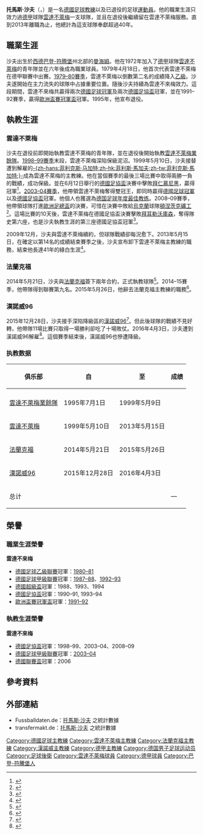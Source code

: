 {{noteta
|G1=uefa
|G2=德甲
|T=zh-hans:托马斯·沙夫;zh-hk:湯馬士·舒哈夫;zh-tw:托馬斯·沙夫;
|1=zh-hans:托马斯·沙夫;zh-hk:湯馬士·舒哈夫;zh-tw:托馬斯·沙夫;
|2=zh-hans:沙夫;zh-hk:舒哈夫;zh-tw:沙夫;
|3=zh-hans:云达不来梅;zh-hk:雲達不萊梅;zh-tw:文達不來梅
}}
{{Football manager infobox
| playername     = 托马斯·沙夫<br />''Thomas Schaaf''
| image          = [[File:Thomas_Schaaf_2012.JPG|200px]]
| fullname       = Thomas Schaaf
| height         = {{height|m=1.79}}
| nickname       = 
| dateofbirth    = {{birth date and age|1961|4|30}}         
| cityofbirth    = [[曼海姆|曼海姆]] 
| countryofbirth = {{BRD}}
| currentclub    =
| clubnumber     = 
| position       = [[後衛_(足球)|後衛]]
| youthyears1    = {{0|0000}}–1972 | youthclubs1 = {{link-de|不來梅聯盟球類俱樂部|BBV Union Bremen|BBV不來梅聯盟}}
| youthyears2    = 1972–1978 | youthclubs2 = [[雲達不萊梅|雲達不萊梅]]
| years1         = 1978–1980 | clubs1 = [[云达不来梅二队|雲達不萊梅業餘隊]] | caps1 = 59 | goals1 = 0
| years2         = 1978–1995 | clubs2 = [[雲達不萊梅|雲達不萊梅]] | caps2 = 281 | goals2 = 14
| totalcaps      = 340 | totalgoals = 14
| nationalyears1 = 1987       | nationalteam1 = [[德國21歲以下國家足球隊|德國U21]] | nationalcaps1 = 2 | nationalgoals1 = 0
| manageryears1  = 1988–1995 | managerclubs1 = {{link-de|雲達不萊梅青年隊|Werder Bremen#Jugendfußball}}
| manageryears2  = 1995–1999 | managerclubs2 = [[云达不来梅二队|雲達不萊梅業餘隊]]
| manageryears3  = 1999–2013 | managerclubs3 = [[雲達不萊梅|雲達不萊梅]]
| manageryears4  = 2014–2015 | managerclubs4 = [[法蘭克福足球俱樂部|法蘭克福]]
| manageryears5  = 2016       | managerclubs5 = [[漢諾威96足球會|漢諾威96]]
| manageryears6  = 2021 | managerclubs6 = [[雲達不萊梅|雲達不萊梅]] (臨時)
}}
'''托馬斯·沙夫'''（{{lang-de|'''Thomas Schaaf'''}}，{{bd|1961年|4月30日|catidx=Schaaf, Thomas}}）是一名[[德國|德國]][[足球|足球]][[教練|教練]]以及已退役的足球[[運動員|運動員]]。他的職業生涯只效力過[[德甲|德甲]]球隊[[雲達不萊梅|雲達不萊梅]]一支球隊，並且在退役後繼續留在雲達不萊梅服務。直到2013年離職為止，他總計為這支球隊奉獻超過40年。

==職業生涯==
沙夫出生於[[西德|西德]][[巴登-符腾堡|巴登-符腾堡]]州北部的[[曼海姆|曼海姆]]。他在1972年加入了[[德甲|德甲]]球隊[[雲達不萊梅|雲達不萊梅]]的青年隊並在六年後成為職業球員。1979年4月18日，他首次代表雲達不萊梅在德甲聯賽中出賽。[[1979年至1980年德国足球甲级联赛|1979–80賽季]]，雲達不萊梅以倒數第二名的成績降入[[德國足球乙級聯賽|乙級]]。沙夫遂開始在主力流失的球隊中占據重要位置。隨後沙夫持續為雲達不來梅效力。這段期間，雲達不來梅共贏得兩次[[德國足球冠軍|德國足球冠軍]]及兩次[[德國足協盃|德國足協盃]]冠軍，並在1991–92賽季，贏得[[歐洲盃賽冠軍盃|歐洲盃賽冠軍盃]]冠軍。1995年，他宣布退役。

==執教生涯==
===雲達不萊梅===
沙夫在退役前即開始執教雲達不萊梅的青年隊，並在退役後開始執教[[云达不来梅二队|雲達不萊梅業餘隊]]。[[1998年至1999年德国足球甲级联赛|1998–99賽季]]末段，雲達不萊梅深陷保級泥沼。1999年5月10日，沙夫接替遭到解雇的[[菲利斯·馬加夫|-{zh-hans:菲利克斯·马加特;zh-hk:菲利斯·馬加夫;zh-tw:菲利克斯·馬加特;}-]]成為雲達不萊梅的主教練。他在當個賽季的最後三場比賽中取得兩勝一負的戰績，成功保級。並在6月12日舉行的[[德國足協盃|德國足協盃]]決賽中擊敗[[拜仁慕尼黑|拜仁慕尼黑]]，贏得冠軍<ref>{{cite |language=de |url=http://www.transfermarkt.de/spielbericht/index/spielbericht/940886 |title=FC Bayern München - SV Werder Bremen 1999.6.12 |publisher=transfermarkt.de |date= |accessdate=2016-11-12 |archive-date=2021-01-16 |archive-url=https://web.archive.org/web/20210116103321/https://www.transfermarkt.de/spielbericht/index/spielbericht/940886 |dead-url=no }}</ref>。[[2003年至2004年德国足球甲级联赛|2003–04賽季]]，他帶領雲達不萊梅奪得雙冠王，即同時贏得[[德國足球冠軍|德國足球冠軍]]以及[[德國足協盃|德國足協盃]]冠軍。他個人也獲選為[[德国足球年度最佳教练|德国足球年度最佳教练]]。2008–09賽季，他帶領球隊打進[[2008–09年欧洲联盟杯|歐洲足總盃]]的決賽，可惜在決賽中敗給[[烏克蘭|烏克蘭]]球隊[[頓涅茨克礦工|頓涅茨克礦工]]<ref>{{cite |language=de |url=http://www.transfermarkt.de/spielbericht/index/spielbericht/946181 |title=Shakhtar Donetsk - SV Werder Bremen 2009.5.20 |publisher=transfermarkt.de |date= |accessdate=2016-11-12 |archive-date=2021-03-23 |archive-url=https://web.archive.org/web/20210323000059/https://www.transfermarkt.de/spielbericht/index/spielbericht/946181 |dead-url=no }}</ref>。這場比賽的10天後，雲達不萊梅在德國足協盃決賽擊敗[[勒沃庫森足球俱樂部|拜耳勒沃庫森]]，奪得隊史第六座，也是沙夫執教生涯的第三座德國足協盃冠軍<ref>{{cite web|language=de|url=http://www.n-tv.de/sport/Oezil-holt-den-Pott-nach-Bremen-article314182.html|title=Pokalfinale: 1:0 gegen Leverkusen. Özil holt den Pott nach Bremen|publisher=n-tv|date=2009-05-30|accessdate=2016-11-12|archive-date=2016-10-09|archive-url=https://web.archive.org/web/20161009142029/http://www.n-tv.de/sport/Oezil-holt-den-Pott-nach-Bremen-article314182.html|dead-url=no}}</ref>。

2009年12月，沙夫與雲達不萊梅續約，但球隊戰績卻每況愈下。2013年5月15日，在確定以第14名的成績結束賽季之後，沙夫宣布卸下雲達不萊梅主教練的職務，結束他長達41年的綠白生涯<ref>{{cite news |language=de |url=https://www.welt.de/sport/fussball/bundesliga/werder-bremen/article116222427/Der-bockige-Abgang-einer-Bremer-Trainerlegende.html |title=Der bockige Abgang einer Bremer Trainerlegende |publisher=Die Welt |date=2013-05-15 |accessdate=2016-11-12 |archive-date=2017-01-11 |archive-url=https://web.archive.org/web/20170111204344/https://www.welt.de/sport/fussball/bundesliga/werder-bremen/article116222427/Der-bockige-Abgang-einer-Bremer-Trainerlegende.html |dead-url=no }}</ref>。

===法蘭克福===
2014年5月21日，沙夫與[[法蘭克福足球俱樂部|法蘭克福]]簽下兩年合約，正式執教球隊<ref>{{cite news |language=de |url=http://www.sueddeutsche.de/sport/trainer-thomas-schaaf-der-ewige-bremer-wird-frankfurter-1.1971615 |title=Der ewige Bremer wird Frankfurter |publisher=Süddeutsche Zeitung |date=2014-05-21 |accessdate=2016-11-12 |archive-date=2014-05-21 |archive-url=https://web.archive.org/web/20140521203805/http://www.sueddeutsche.de/sport/trainer-thomas-schaaf-der-ewige-bremer-wird-frankfurter-1.1971615 |dead-url=no }}</ref>。2014–15賽季，他帶隊得到聯賽第九名。2015年5月26日，他辭去法蘭克福主教練的職務<ref>{{cite news |language=en |url=http://www.dw.com/en/roberto-di-matteo-quits-as-schalke-coach-schaaf-leaves-frankfurt/a-18475896 |title=Roberto Di Matteo quits as Schalke coach, Schaaf leaves Frankfurt |publisher=Deutsche Welle |date=2015-05-26 |accessdate=2016-11-12 |archive-date=2019-11-28 |archive-url=https://web.archive.org/web/20191128215540/https://www.dw.com/en/roberto-di-matteo-quits-as-schalke-coach-schaaf-leaves-frankfurt/a-18475896 |dead-url=no }}</ref>。

===漢諾威96===
2015年12月28日，沙夫接手深陷降級區的[[漢諾威96足球會|漢諾威96]]<ref>{{cite news |language=en |url=http://www.dw.com/en/hannover-appoint-thomas-schaaf-as-head-coach/a-18944954 |title=Hannover appoint Thomas Schaaf as head coach |publisher=Deutsche Welle |date=2015-12-28 |accessdate=2016-11-12 |archive-date=2019-11-29 |archive-url=https://web.archive.org/web/20191129213444/https://www.dw.com/en/hannover-appoint-thomas-schaaf-as-head-coach/a-18944954 |dead-url=no }}</ref>。但此後球隊的戰績不見好轉，他帶隊11場比賽只取得一場勝利卻吃了十場敗仗。2016年4月3日，沙夫遭到漢諾威96解雇<ref>{{cite news |language=en |url=http://www.bbc.com/sport/football/35955150 |title=Thomas Schaaf: Bundesliga strugglers Hannover sack coach |publisher=BBC Sport |date=2016-04-03 |accessdate=2016-11-12 |archive-date=2021-02-08 |archive-url=https://web.archive.org/web/20210208083642/https://www.bbc.com/sport/football/35955150 |dead-url=no }}</ref>。這個賽季結束後，漢諾威96也慘遭降級。

===执教数据===
{{Updated|2016年11月12日}}

{| class="wikitable" style="text-align: center"
|-
!rowspan="2"| 俱乐部
!rowspan="2"| 自
!rowspan="2"| 至
!colspan="6"| 成绩
|-
!{{Tooltip|场|执教场次}}
!{{Tooltip|胜|胜场}}
!{{Tooltip|平|平场}}
!{{Tooltip|负|负场}}
!{{Tooltip|胜%|胜率}}
!{{Tooltip|注|注释}}
|-
| [[云达不来梅二队|雲達不萊梅業餘隊]]
| 1995年7月1日
| 1999年5月9日
{{WDL|137|64|30|43}}
|
|-
| [[雲達不萊梅|雲達不萊梅]]
| 1999年5月10日
| 2013年5月15日
{{WDL|645|308|138|199}}
|
|-
| [[法蘭克福足球俱樂部|法蘭克福]]
| 2014年5月21日
| 2015年5月26日
{{WDL|36|12|10|14}}
|
|-
| [[漢諾威96足球會|漢諾威96]]
| 2015年12月28日
| 2016年4月3日
{{WDL|11|1|0|10}}
|
|-
! colspan="3"| 总计
{{WDLtot|819|385|178|256}}
!—
|}

==榮譽==
===職業生涯榮譽===
'''雲達不來梅'''
* [[德國足球乙級聯賽|德國足球乙級聯賽]]冠軍：[[1980年至1981年德國足球乙級聯賽|1980–81]]
* [[德國足球甲級聯賽|德國足球甲級聯賽]]冠軍：[[1987年至1988年德国足球甲级联赛|1987–88]]、[[1992年至1993年德国足球甲级联赛|1992–93]]
* [[德國超級盃|德國超級盃]]冠軍：1988、1993、1994
* [[德國足協盃|德國足協盃]]冠軍：1990–91, 1993–94
* [[歐洲盃賽冠軍盃|歐洲盃賽冠軍盃]]冠軍：[[1991–92年歐洲盃賽冠軍盃|1991–92]]

===執教生涯榮譽===
'''雲達不來梅'''
* [[德國足協盃|德國足協盃]]冠軍：1998–99、2003–04、2008–09
* [[德國足球甲級聯賽|德國足球甲級聯賽]]冠軍：[[2003年至2004年德国足球甲级联赛|2003–04]]
* [[德國足球協會聯賽盃|德國聯賽盃]]冠軍：2006

==參考資料==
{{Reflist}}

== 外部連結 ==
{{Commonscat|Thomas Schaaf}}
* Fussballdaten.de：[http://www.fussballdaten.de/spieler/schaafthomas/ 托馬斯·沙夫] {{Wayback|url=http://www.fussballdaten.de/spieler/schaafthomas/ |date=20101017161056 }} 之統計數據 {{de icon}}
* transfermakt.de：[http://www.transfermarkt.de/thomas-schaaf/profil/trainer/224 托馬斯·沙夫] {{Wayback|url=http://www.transfermarkt.de/thomas-schaaf/profil/trainer/224 |date=20210120215042 }} 之統計數據 {{de icon}}

{{德國足球年度最佳教練}}

{{Authority control}}
{{DEFAULTSORT:Schaaf, Thomas}}
[[Category:德國足球主教練|Category:德國足球主教練]]
[[Category:雲達不萊梅主教練|Category:雲達不萊梅主教練]]
[[Category:法蘭克福主教練|Category:法蘭克福主教練]]
[[Category:漢諾威主教練|Category:漢諾威主教練]]
[[Category:德甲主教練|Category:德甲主教練]]
[[Category:德国男子足球运动员|Category:德国男子足球运动员]]
[[Category:足球後衛|Category:足球後衛]]
[[Category:雲達不萊梅球員|Category:雲達不萊梅球員]]
[[Category:德甲球員|Category:德甲球員]]
[[Category:巴登-符騰堡人|Category:巴登-符騰堡人]]
